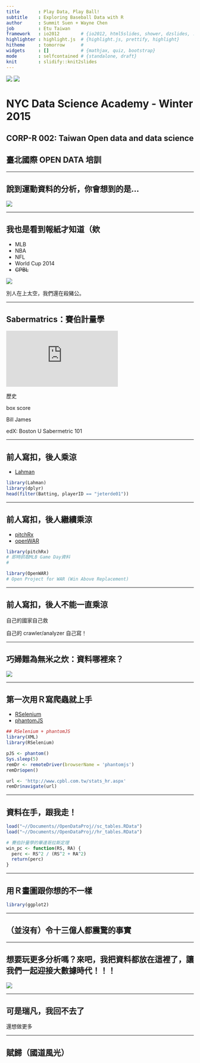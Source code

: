 ```yaml
---
title       : Play Data, Play Ball!
subtitle    : Exploring Baseball Data with R
author      : Summit Suen + Wayne Chen
job         : Etu Taiwan
framework   : io2012        # {io2012, html5slides, shower, dzslides, ...}
highlighter : highlight.js  # {highlight.js, prettify, highlight}
hitheme     : tomorrow      # 
widgets     : []            # {mathjax, quiz, bootstrap}
mode        : selfcontained # {standalone, draft}
knit        : slidify::knit2slides
---
```


![](assets/img/global_333669892.jpeg) ![](assets/img/etu_logo.png)

# NYC Data Science Academy - Winter 2015

## CORP-R 002: Taiwan Open data and data science

## 臺北國際 OPEN DATA 培訓



--- 

## 說到運動資料的分析，你會想到的是...

![](https://www.ocf.berkeley.edu/~superb/pics/moneyball.jpg)

---

## 我也是看到報紙才知道（欸

- MLB
- NBA
- NFL
- World Cup 2014
- <del>CPBL</del>

![](assets/img/wc2014.png)

別人在上太空，我們還在殺豬公。

---

## Sabermatrics：賽伯計量學

![](https://bostonu.qualtrics.com/CP/Graphic.php?IM=IM_2h31EGcJG5TEfPf)

歷史

box score

Bill James

edX: Boston U Sabermetric 101

--- 

## 前人寫扣，後人乘涼

- [Lahman]()

```r
library(Lahman)
library(dplyr)
head(filter(Batting, playerID == "jeterde01"))
```

---

## 前人寫扣，後人繼續乘涼

- [pitchRx](http://cpsievert.github.io/pitchRx/)
- [openWAR](https://baseballwithr.wordpress.com/2014/03/17/introduction-to-openwar/)

```r
library(pitchRx)
# 即時抓取MLB Game Day資料
# 

library(OpenWAR)
# Open Project for WAR (Win Above Replacement)

```

---

## 前人寫扣，後人不能一直乘涼

自己的國家自己救

自己的 crawler/analyzer 自己寫！

---

## 巧婦難為無米之炊：資料哪裡來？

![](assets/img/cpbl_web_snapshot.jpg)

---


## 第一次用Ｒ寫爬蟲就上手

- [RSelenium](http://ropensci.github.io/RSelenium/)
- [phantomJS](http://phantomjs.org/)

```r
## RSelenium + phantomJS
library(XML)
library(RSelenium)

pJS <- phantom()
Sys.sleep(5)
remDr <- remoteDriver(browserName = 'phantomjs')
remDr$open()

url <- 'http://www.cpbl.com.tw/stats_hr.aspx'
remDr$navigate(url)

```

---

## 資料在手，跟我走！

```r
load("~//Documents//OpenDataProj//sc_tables.RData")
load("~//Documents//OpenDataProj//hr_tables.RData")

# 賽伯計量學的畢達哥拉斯定理
win_pc <- function(RS, RA) {
  perc <- RS^2 / (RS^2 + RA^2) 
  return(perc)
}
```

---

## 用Ｒ畫圖跟你想的不一樣

```r
library(ggplot2)
```

---

## （並沒有）令十三億人都震驚的事實


---

## 想要玩更多分析嗎？來吧，我把資料都放在這裡了，讓我們一起迎接大數據時代！！！

![](http://sd.keepcalm-o-matic.co.uk/i/keep-calm-and-play-ball-50.png)

---

## 可是瑞凡，我回不去了

還想做更多

---

## 賦歸（國道風光）

